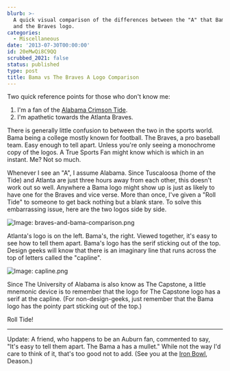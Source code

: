```yaml
---
blurb: >-
  A quick visual comparison of the differences between the "A" that Bama uses
  and the Braves logo.
categories:
  - Miscellaneous
date: '2013-07-30T00:00:00'
id: 20eMwQi8C9QQ
scrubbed_2021: false
status: published
type: post
title: Bama vs The Braves A Logo Comparison
---
```


Two quick reference points for those who don't know me:

1. I'm a fan of the [Alabama Crimson Tide](http://www.rolltide.com/).
2. I'm apathetic towards the Atlanta Braves. 

There is generally little confusion to between the two in the sports world. Bama being a college mostly known for football. The Braves, a pro baseball team. Easy enough to tell apart. Unless you're only seeing a monochrome copy of the logos. A True Sports Fan might know which is which in an instant. Me? Not so much. 

Whenever I see an "A", I assume Alabama. Since Tuscaloosa (home of the Tide) and Atlanta are just three hours away from each other, this doesn't work out so well. Anywhere a Bama logo might show up is just as likely to have one for the Braves and vice verse. More than once, I've given a "Roll Tide" to someone to get back nothing but a blank stare. To solve this embarrassing issue, here are the two logos side by side. 

![Image: braves-and-bama-comparison.png](/braves-and-bama-comparison.png)

Atlanta's logo is on the left. Bama's, the right. Viewed together, it's easy to see how to tell them apart. Bama's logo has the serif sticking out of the top. Design geeks will know that there is an imaginary line that runs across the top of letters called the "capline". 

![Image: capline.png](/capline.png)

Since The University of Alabama is also know as The Capstone, a little mnemonic device is to remember that the logo for The Capstone logo has a serif at the capline. (For non-design-geeks, just remember that the Bama logo has the pointy part sticking out of the top.)

Roll Tide!

---


Update: A friend, who happens to be an Auburn fan, commented to say, "It's easy to tell them apart. The Bama a has a mullet." While not the way I'd care to think of it, that's too good not to add. (See you at the [Iron Bowl](http://en.wikipedia.org/wiki/Iron_Bowl), Deason.)
